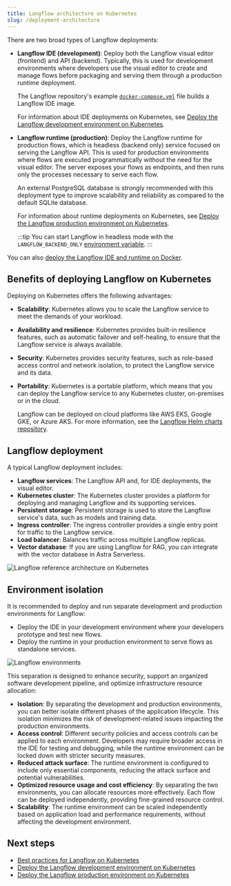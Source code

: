 ```yaml
---
title: Langflow architecture on Kubernetes
slug: /deployment-architecture
---
```


There are two broad types of Langflow deployments:

* **Langflow IDE (development)**: Deploy both the Langflow visual editor (frontend) and API (backend). Typically, this is used for development environments where developers use the visual editor to create and manage flows before packaging and serving them through a production runtime deployment.

    The Langflow repository's example [`docker-compose.yml`](https://github.com/langflow-ai/langflow/blob/main/docker_example/docker-compose.yml) file builds a Langflow IDE image.

    For information about IDE deployments on Kubernetes, see [Deploy the Langflow development environment on Kubernetes](/deployment-kubernetes-dev).


* **Langflow runtime (production)**: Deploy the Langflow runtime for production flows, which is headless (backend only) service focused on serving the Langflow API. This is used for production environments where flows are executed programmatically without the need for the visual editor. The server exposes your flows as endpoints, and then runs only the processes necessary to serve each flow.

    An external PostgreSQL database is strongly recommended with this deployment type to improve scalability and reliability as compared to the default SQLite database.

    For information about runtime deployments on Kubernetes, see [Deploy the Langflow production environment on Kubernetes](/deployment-kubernetes-prod).

    :::tip
    You can start Langflow in headless mode with the `LANGFLOW_BACKEND_ONLY` [environment variable](/environment-variables).
    :::

You can also [deploy the Langflow IDE and runtime on Docker](/deployment-docker).

## Benefits of deploying Langflow on Kubernetes

Deploying on Kubernetes offers the following advantages:

* **Scalability**: Kubernetes allows you to scale the Langflow service to meet the demands of your workload.
* **Availability and resilience**: Kubernetes provides built-in resilience features, such as automatic failover and self-healing, to ensure that the Langflow service is always available.
* **Security**: Kubernetes provides security features, such as role-based access control and network isolation, to protect the Langflow service and its data.
* **Portability**: Kubernetes is a portable platform, which means that you can deploy the Langflow service to any Kubernetes cluster, on-premises or in the cloud.

    Langflow can be deployed on cloud platforms like AWS EKS, Google GKE, or Azure AKS. For more information, see the [Langflow Helm charts repository](https://github.com/langflow-ai/langflow-helm-charts).

## Langflow deployment

A typical Langflow deployment includes:

* **Langflow services**: The Langflow API and, for IDE deployments, the visual editor.
* **Kubernetes cluster**: The Kubernetes cluster provides a platform for deploying and managing Langflow and its supporting services.
* **Persistent storage**: Persistent storage is used to store the Langflow service's data, such as models and training data.
* **Ingress controller**: The ingress controller provides a single entry point for traffic to the Langflow service.
* **Load balancer**: Balances traffic across multiple Langflow replicas.
* **Vector database**: If you are using Langflow for RAG, you can integrate with the vector database in Astra Serverless.

![Langflow reference architecture on Kubernetes](/img/langflow-reference-architecture.png)

## Environment isolation

It is recommended to deploy and run separate development and production environments for Langflow:

* Deploy the IDE in your development environment where your developers prototype and test new flows.
* Deploy the runtime in your production environment to serve flows as standalone services.

![Langflow environments](/img/langflow-env.png)

This separation is designed to enhance security, support an organized software development pipeline, and optimize infrastructure resource allocation:

* **Isolation**: By separating the development and production environments, you can better isolate different phases of the application lifecycle. This isolation minimizes the risk of development-related issues impacting the production environments.
* **Access control**: Different security policies and access controls can be applied to each environment. Developers may require broader access in the IDE for testing and debugging, while the runtime environment can be locked down with stricter security measures.
* **Reduced attack surface**: The runtime environment is configured to include only essential components, reducing the attack surface and potential vulnerabilities.
* **Optimized resource usage and cost efficiency**: By separating the two environments, you can allocate resources more effectively. Each flow can be deployed independently, providing fine-grained resource control.
* **Scalability**: The runtime environment can be scaled independently based on application load and performance requirements, without affecting the development environment.

## Next steps

* [Best practices for Langflow on Kubernetes](/deployment-prod-best-practices)
* [Deploy the Langflow development environment on Kubernetes](/deployment-kubernetes-dev)
* [Deploy the Langflow production environment on Kubernetes](/deployment-kubernetes-prod)